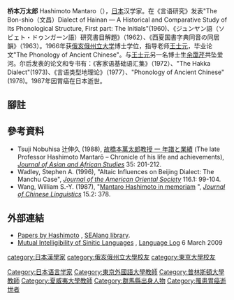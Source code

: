 {{Infobox person
| name       = 桥本万太郎
| image      = 
| image_size = 
| caption    = 
| birth_date = {{birth date|1932|11|26}}
| birth_place = {{JPN}} [[群馬縣|群馬縣]]
| death_date = {{death date and age|1987|6|7|1932|11|26}}
| death_place = [[Tokyo|Tokyo]]
| othername = 橋本 萬太郎 <br> Mantarō J. Hashimoto
| alma_mater = [[東京大學|東京大學]], <br> [[俄亥俄大學|俄亥俄大學]]
| occupation = [[漢學家|漢學家]]
| yearsactive = 22
| notable_works = ''The Hakka Dialect''、《言语类型地理论》
| spouse = [[余靄芹|余靄芹]]
}}

'''桥本万太郎''' Hashimoto Mantaro（{{bd|1932年|11月26日|1987年|6月7日}}），[[日本|日本]]汉学家。在《言语研究》发表"The Bon-shio（文昌）Dialect of Hainan — A Historical and Comparative Study of Its Phonological Structure, First part: The Initials"(1960)、《ジュンヤン語（ソビェト・ドゥンガーン語）研究書目解題》（1962）、《西夏国書字典同音の同居韻》（1963）。1966年获[[俄亥俄州立大学|俄亥俄州立大学]]博士学位，指导老师[[王士元|王士元]]，毕业论文"The Phonology of Ancient Chinese"。与[[王士元|王士元]]另一名博士生[[余霭芹|余霭芹]]共坠爱河。尔后发表的论文和专书有：《客家语基础语汇集》（1972）、"The Hakka Dialect"(1973)、《言语类型地理论》（1977）、"Phonology of Ancient Chinese"(1978)。1987年因胃癌在日本逝世。

==腳註==
{{reflist}}

==參考資料==
*Tsuji Nobuhisa 辻伸久 (1988), [http://repository.tufs.ac.jp/bitstream/10108/23914/1/jaas035010.pdf 故橋本萬太郎教授 一 年譜と業績] {{Wayback|url=http://repository.tufs.ac.jp/bitstream/10108/23914/1/jaas035010.pdf |date=20150531102149 }} (The late Professor Hashimoto Mantarō – Chronicle of his life and achievements), ''[[Journal_of_Asian_and_African_Studies|Journal of Asian and African Studies]]'' 35: 201-212.
*Wadley, Stephen A. (1996), "Altaic Influences on Beijing Dialect: The Manchu Case", ''[[Journal_of_the_American_Oriental_Society|Journal of the American Oriental Society]]'' 116.1: 99-104.
*Wang, William S.-Y. (1987), "[http://www.cuhk.edu.hk/journal/jcl/jcl/chin_lin/15/15_2_11.pdf Mantaro Hashimoto in memoriam] {{Wayback|url=http://www.cuhk.edu.hk/journal/jcl/jcl/chin_lin/15/15_2_11.pdf |date=20210612150845 }}", ''[[Journal_of_Chinese_Linguistics|Journal of Chinese Linguistics]]'' 15.2: 378.

==外部連結==
*[http://sealang.net/sala/search.pl?type=author&sort=frequency&target=hashimoto Papers by Hashimoto] {{Wayback|url=http://sealang.net/sala/search.pl?type=author&sort=frequency&target=hashimoto |date=20210612150841 }}, [[SEAlang_library|SEAlang library]].
*[http://languagelog.ldc.upenn.edu/nll/?p=1211 Mutual  Intelligibility of Sinitic Languages] {{Wayback|url=http://languagelog.ldc.upenn.edu/nll/?p=1211 |date=20170128162710 }}, [[Language_Log|Language Log]] 6 March 2009

{{DEFAULTSORT:Hashimoto}}
[[Category:日本语言学家|Category:日本语言学家]]
[[category:日本漢學家|category:日本漢學家]]
[[Category:東京外國語大學教師|Category:東京外國語大學教師]]
[[Category:普林斯頓大學教師|Category:普林斯頓大學教師]]
[[Category:夏威夷大學教師|Category:夏威夷大學教師]]
[[category:俄亥俄州立大學校友|category:俄亥俄州立大學校友]]
[[category:東京大學校友|category:東京大學校友]]
[[Category:群馬縣出身人物|Category:群馬縣出身人物]]
[[Category:罹患胃癌逝世者|Category:罹患胃癌逝世者]]